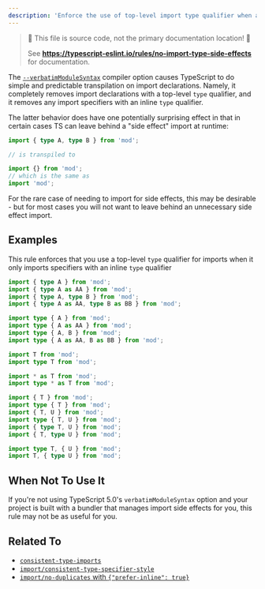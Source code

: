 ---
description: 'Enforce the use of top-level import type qualifier when an import only has specifiers with inline type qualifiers.'
---


> 🛑 This file is source code, not the primary documentation location! 🛑
>
> See **https://typescript-eslint.io/rules/no-import-type-side-effects** for documentation.

The [`--verbatimModuleSyntax`](https://www.typescriptlang.org/tsconfig#verbatimModuleSyntax) compiler option causes TypeScript to do simple and predictable transpilation on import declarations.
Namely, it completely removes import declarations with a top-level `type` qualifier, and it removes any import specifiers with an inline `type` qualifier.

The latter behavior does have one potentially surprising effect in that in certain cases TS can leave behind a "side effect" import at runtime:

```ts
import { type A, type B } from 'mod';

// is transpiled to

import {} from 'mod';
// which is the same as
import 'mod';
```

For the rare case of needing to import for side effects, this may be desirable - but for most cases you will not want to leave behind an unnecessary side effect import.

## Examples

This rule enforces that you use a top-level `type` qualifier for imports when it only imports specifiers with an inline `type` qualifier

<Tabs>
<TabItem value="❌ Incorrect">

```ts
import { type A } from 'mod';
import { type A as AA } from 'mod';
import { type A, type B } from 'mod';
import { type A as AA, type B as BB } from 'mod';
```

</TabItem>
<TabItem value="✅ Correct">

```ts
import type { A } from 'mod';
import type { A as AA } from 'mod';
import type { A, B } from 'mod';
import type { A as AA, B as BB } from 'mod';

import T from 'mod';
import type T from 'mod';

import * as T from 'mod';
import type * as T from 'mod';

import { T } from 'mod';
import type { T } from 'mod';
import { T, U } from 'mod';
import type { T, U } from 'mod';
import { type T, U } from 'mod';
import { T, type U } from 'mod';

import type T, { U } from 'mod';
import T, { type U } from 'mod';
```

</TabItem>
</Tabs>

## When Not To Use It

If you're not using TypeScript 5.0's `verbatimModuleSyntax` option and your project is built with a bundler that manages import side effects for you, this rule may not be as useful for you.

## Related To

- [`consistent-type-imports`](./consistent-type-imports.mdx)
- [`import/consistent-type-specifier-style`](https://github.com/import-js/eslint-plugin-import/blob/main/docs/rules/consistent-type-specifier-style.md)
- [`import/no-duplicates` with `{"prefer-inline": true}`](https://github.com/import-js/eslint-plugin-import/blob/main/docs/rules/no-duplicates.md#inline-type-imports)
